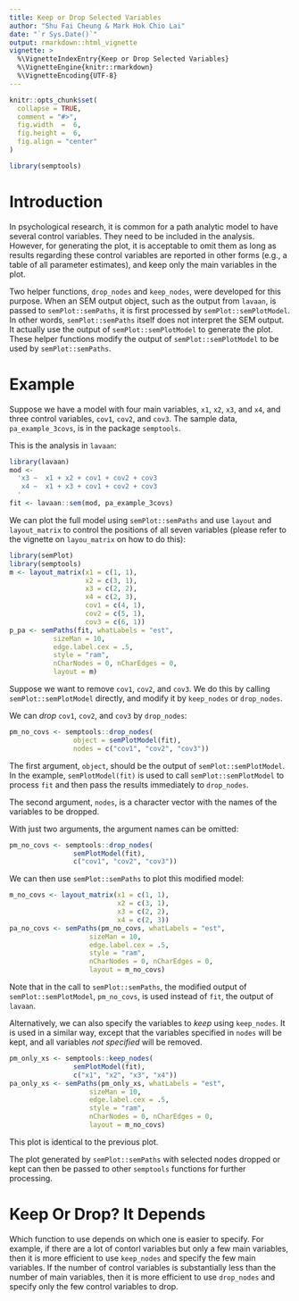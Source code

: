 ```yaml
---
title: Keep or Drop Selected Variables
author: "Shu Fai Cheung & Mark Hok Chio Lai"
date: "`r Sys.Date()`"
output: rmarkdown::html_vignette
vignette: >
  %\VignetteIndexEntry{Keep or Drop Selected Variables}
  %\VignetteEngine{knitr::rmarkdown}
  %\VignetteEncoding{UTF-8}
---
```


```r
knitr::opts_chunk$set(
  collapse = TRUE,
  comment = "#>",
  fig.width  =  6,
  fig.height =  6,
  fig.align = "center"
)
```

```r
library(semptools)
```

# Introduction

In psychological research, it is common for a path analytic model to have
several control variables. They need to be included in the analysis. However,
for generating the plot, it is acceptable to omit them as long as results
regarding these control variables are reported in other forms (e.g., a table
of all parameter estimates), and keep only the main variables in the plot.

Two helper functions, `drop_nodes` and `keep_nodes`, were developed for
this purpose. When an SEM output object, such as the output from `lavaan`,
is passed to `semPlot::semPaths`, it is first processed by
`semPlot::semPlotModel`. In other words, `semPlot::semPaths` itself
does not interpret the SEM output. It actually use the output of
`semPlot::semPlotModel` to generate the plot.
These helper functions modify the output
of `semPlot::semPlotModel` to be used by `semPlot::semPaths`.

# Example

Suppose we have a model with four main variables, `x1`, `x2`, `x3`, and
`x4`, and three control variables, `cov1`, `cov2`, and `cov3`. The
sample data, `pa_example_3covs`, is in the package `semptools`.

This is the analysis in `lavaan`:

```r
library(lavaan)
mod <-
  'x3 ~  x1 + x2 + cov1 + cov2 + cov3
   x4 ~  x1 + x3 + cov1 + cov2 + cov3
  '
fit <- lavaan::sem(mod, pa_example_3covs)
```

We can plot the full model using `semPlot::semPaths` and
use `layout` and `layout_matrix` to control the positions
of all seven variables (please refer to the vignette on
`layou_matrix` on how to do this):

```r
library(semPlot)
library(semptools)
m <- layout_matrix(x1 = c(1, 1),
                   x2 = c(3, 1),
                   x3 = c(2, 2),
                   x4 = c(2, 3),
                   cov1 = c(4, 1),
                   cov2 = c(5, 1),
                   cov3 = c(6, 1))
p_pa <- semPaths(fit, whatLabels = "est",
           sizeMan = 10,
           edge.label.cex = .5,
           style = "ram",
           nCharNodes = 0, nCharEdges = 0,
           layout = m)
```

Suppose we want to remove `cov1`, `cov2`, and
`cov3`. We do this by calling `semPlot::semPlotModel`
directly, and modify it by `keep_nodes` or `drop_nodes`.

We can *drop* `cov1`, `cov2`, and `cov3` by `drop_nodes`:

```r
pm_no_covs <- semptools::drop_nodes(
                object = semPlotModel(fit),
                nodes = c("cov1", "cov2", "cov3"))
```

The first argument, `object`, should be the output of
`semPlot::semPlotModel`. In the example, `semPlotModel(fit)`
is used to call `semPlot::semPlotModel` to process `fit`
and then pass the results immediately to `drop_nodes`.

The second argument, `nodes`, is a character vector with
the names of the variables to be dropped.

With just two arguments, the argument names can be omitted:

```r
pm_no_covs <- semptools::drop_nodes(
                semPlotModel(fit),
                c("cov1", "cov2", "cov3"))
```

We can then use `semPlot::semPaths` to plot this modified
model:

```r
m_no_covs <- layout_matrix(x1 = c(1, 1),
                           x2 = c(3, 1),
                           x3 = c(2, 2),
                           x4 = c(2, 3))
pa_no_covs <- semPaths(pm_no_covs, whatLabels = "est",
                    sizeMan = 10,
                    edge.label.cex = .5,
                    style = "ram",
                    nCharNodes = 0, nCharEdges = 0,
                    layout = m_no_covs)
```

Note that in the call to `semPlot::semPaths`, the modified
output of `semPlot::semPlotModel`, `pm_no_covs`, is used
instead of `fit`, the output of `lavaan`.

Alternatively, we can also specify the variables to *keep*
using `keep_nodes`. It is used in a similar way, except that
the variables specified in `nodes` will be kept, and all
variables *not specified* will be removed.

```r
pm_only_xs <- semptools::keep_nodes(
                semPlotModel(fit),
                c("x1", "x2", "x3", "x4"))
pa_only_xs <- semPaths(pm_only_xs, whatLabels = "est",
                    sizeMan = 10,
                    edge.label.cex = .5,
                    style = "ram",
                    nCharNodes = 0, nCharEdges = 0,
                    layout = m_no_covs)
```

This plot is identical to the previous plot.

The plot generated
by `semPlot::semPaths` with selected nodes dropped or
kept can then be passed to other
`semptools` functions for further processing.

# Keep Or Drop? It Depends

Which function to use depends on which one is easier
to specify. For example,
if there are a lot of contorl variables but only a few
main variables, then it is more efficient to use `keep_nodes`
and specify the few main variables. If the number of
control variables is substantially less than the number of
main variables, then it is more efficient to use `drop_nodes`
and specify only the few control variables to drop.